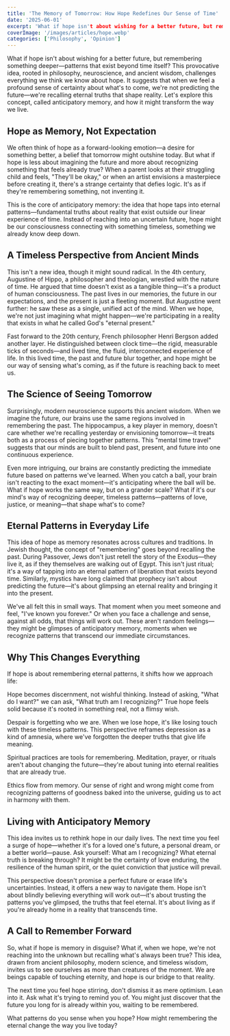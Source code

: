```yaml
---
title: 'The Memory of Tomorrow: How Hope Redefines Our Sense of Time'
date: '2025-06-01'
excerpt: 'What if hope isn't about wishing for a better future, but remembering something deeper—patterns that exist beyond time itself?'
coverImage: '/images/articles/hope.webp'
categories: ['Philosophy', 'Opinion']
---
```


What if hope isn't about wishing for a better future, but remembering something deeper—patterns that exist beyond time itself? This provocative idea, rooted in philosophy, neuroscience, and ancient wisdom, challenges everything we think we know about hope. It suggests that when we feel a profound sense of certainty about what's to come, we're not predicting the future—we're recalling eternal truths that shape reality. Let's explore this concept, called anticipatory memory, and how it might transform the way we live.

## Hope as Memory, Not Expectation

We often think of hope as a forward-looking emotion—a desire for something better, a belief that tomorrow might outshine today. But what if hope is less about imagining the future and more about recognizing something that feels already true? When a parent looks at their struggling child and feels, "They'll be okay," or when an artist envisions a masterpiece before creating it, there's a strange certainty that defies logic. It's as if they're remembering something, not inventing it.

This is the core of anticipatory memory: the idea that hope taps into eternal patterns—fundamental truths about reality that exist outside our linear experience of time. Instead of reaching into an uncertain future, hope might be our consciousness connecting with something timeless, something we already know deep down.

## A Timeless Perspective from Ancient Minds

This isn't a new idea, though it might sound radical. In the 4th century, Augustine of Hippo, a philosopher and theologian, wrestled with the nature of time. He argued that time doesn't exist as a tangible thing—it's a product of human consciousness. The past lives in our memories, the future in our expectations, and the present is just a fleeting moment. But Augustine went further: he saw these as a single, unified act of the mind. When we hope, we're not just imagining what might happen—we're participating in a reality that exists in what he called God's "eternal present."

Fast forward to the 20th century, French philosopher Henri Bergson added another layer. He distinguished between clock time—the rigid, measurable ticks of seconds—and lived time, the fluid, interconnected experience of life. In this lived time, the past and future blur together, and hope might be our way of sensing what's coming, as if the future is reaching back to meet us.

## The Science of Seeing Tomorrow

Surprisingly, modern neuroscience supports this ancient wisdom. When we imagine the future, our brains use the same regions involved in remembering the past. The hippocampus, a key player in memory, doesn't care whether we're recalling yesterday or envisioning tomorrow—it treats both as a process of piecing together patterns. This "mental time travel" suggests that our minds are built to blend past, present, and future into one continuous experience.

Even more intriguing, our brains are constantly predicting the immediate future based on patterns we've learned. When you catch a ball, your brain isn't reacting to the exact moment—it's anticipating where the ball will be. What if hope works the same way, but on a grander scale? What if it's our mind's way of recognizing deeper, timeless patterns—patterns of love, justice, or meaning—that shape what's to come?

## Eternal Patterns in Everyday Life

This idea of hope as memory resonates across cultures and traditions. In Jewish thought, the concept of "remembering" goes beyond recalling the past. During Passover, Jews don't just retell the story of the Exodus—they live it, as if they themselves are walking out of Egypt. This isn't just ritual; it's a way of tapping into an eternal pattern of liberation that exists beyond time. Similarly, mystics have long claimed that prophecy isn't about predicting the future—it's about glimpsing an eternal reality and bringing it into the present.

We've all felt this in small ways. That moment when you meet someone and feel, "I've known you forever." Or when you face a challenge and sense, against all odds, that things will work out. These aren't random feelings—they might be glimpses of anticipatory memory, moments when we recognize patterns that transcend our immediate circumstances.

## Why This Changes Everything

If hope is about remembering eternal patterns, it shifts how we approach life:

Hope becomes discernment, not wishful thinking. Instead of asking, "What do I want?" we can ask, "What truth am I recognizing?" True hope feels solid because it's rooted in something real, not a flimsy wish.

Despair is forgetting who we are. When we lose hope, it's like losing touch with these timeless patterns. This perspective reframes depression as a kind of amnesia, where we've forgotten the deeper truths that give life meaning.

Spiritual practices are tools for remembering. Meditation, prayer, or rituals aren't about changing the future—they're about tuning into eternal realities that are already true.

Ethics flow from memory. Our sense of right and wrong might come from recognizing patterns of goodness baked into the universe, guiding us to act in harmony with them.

## Living with Anticipatory Memory

This idea invites us to rethink hope in our daily lives. The next time you feel a surge of hope—whether it's for a loved one's future, a personal dream, or a better world—pause. Ask yourself: What am I recognizing? What eternal truth is breaking through? It might be the certainty of love enduring, the resilience of the human spirit, or the quiet conviction that justice will prevail.

This perspective doesn't promise a perfect future or erase life's uncertainties. Instead, it offers a new way to navigate them. Hope isn't about blindly believing everything will work out—it's about trusting the patterns you've glimpsed, the truths that feel eternal. It's about living as if you're already home in a reality that transcends time.

## A Call to Remember Forward

So, what if hope is memory in disguise? What if, when we hope, we're not reaching into the unknown but recalling what's always been true? This idea, drawn from ancient philosophy, modern science, and timeless wisdom, invites us to see ourselves as more than creatures of the moment. We are beings capable of touching eternity, and hope is our bridge to that reality.

The next time you feel hope stirring, don't dismiss it as mere optimism. Lean into it. Ask what it's trying to remind you of. You might just discover that the future you long for is already within you, waiting to be remembered.

What patterns do you sense when you hope? How might remembering the eternal change the way you live today?